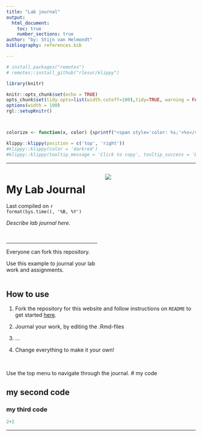 ```yaml
---
title: "Lab journal"
output:
  html_document:
    toc: true
    number_sections: true
author: "by: Stijn van Helmondt"
bibliography: references.bib

---
```



```r
# install.packages("remotes")
# remotes::install_github("rlesur/klippy")
``` 

```r
library(knitr)

knitr::opts_chunk$set(echo = TRUE)
opts_chunk$set(tidy.opts=list(width.cutoff=100),tidy=TRUE, warning = FALSE, message = FALSE,comment = "#>", cache=TRUE, class.source=c("test"), class.output=c("test2"))
options(width = 100)
rgl::setupKnitr()



colorize <- function(x, color) {sprintf("<span style='color: %s;'>%s</span>", color, x) }

```

```r
klippy::klippy(position = c('top', 'right'))
#klippy::klippy(color = 'darkred')
#klippy::klippy(tooltip_message = 'Click to copy', tooltip_success = 'Done')
```




----

:::::::::::::: {.columns}
::: {.column width="50%"}

# My Lab Journal
Last compiled on `r format(Sys.time(), '%B, %Y')`  

*Describe lab journal here.*

<br>

----


Everyone can fork this repository. 

Use this example to journal your lab work and assignments. 


:::
::: {.column width="50%"}





![](images/sciencedog.jpg)


:::
::::::::::::::



## How to use

1. Fork the repository for this website and follow instructions on `README` to get started [here](https://github.com/robfranken/LabJournal).  

2. Journal your work, by editing the .Rmd-files

3. ...

4. Change everything to make it your own!


<br>

Use the top menu to navigate through the journal.
# my code

## my second code

### my third code

```r
2+2

```


----






